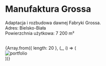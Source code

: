 
# Manufaktura Grossa

Adaptacja i rozbudowa dawnej Fabryki Grossa.  
Adres: Bielsko-Biała  
Powierzchnia użytkowa: 7 200 m²

<br/>

<div style={{ display: 'grid', gridTemplateColumns: 'repeat(2, 1fr)', gap: '14px' }}>
  {Array.from({ length: 20 }, (_, i) => (
    <div key={i} style={{ }}>
      <Zoom>
        <img 
          alt="portfolio" 
          src={`/compressed/kon/${i + 1}.jpg`} 
          style={{ width: '100%', height: 'auto', display: 'block', margin: '0 auto', backgroundColor: 'white' }} 
        />
      </Zoom>
    </div>
  ))}
</div>
